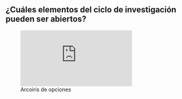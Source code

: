 ## ¿Cuáles elementos del ciclo de investigación pueden ser abiertos?


![Arcoiris de opciones](https://zenodo.org/record/1147025/files/rainbow-of-open-science-practices.pdf)
